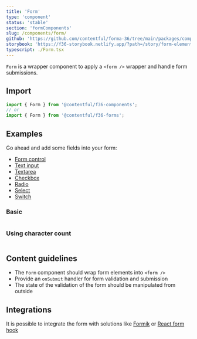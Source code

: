 ```yaml
---
title: 'Form'
type: 'component'
status: 'stable'
section: 'formComponents'
slug: /components/form/
github: 'https://github.com/contentful/forma-36/tree/main/packages/components/forms/src/Form'
storybook: 'https://f36-storybook.netlify.app/?path=/story/form-elements-form--basic'
typescript: ./Form.tsx
---
```


`Form` is a wrapper component to apply a `<form />` wrapper and handle form submissions.

## Import

```js static=true
import { Form } from '@contentful/f36-components';
// or
import { Form } from '@contentful/f36-forms';
```

## Examples

Go ahead and add some fields into your form:

- [Form control](../components/form-control)
- [Text input](../components/text-input)
- [Textarea](../components/textarea)
- [Checkbox](../components/checkbox)
- [Radio](../components/radio)
- [Select](../components/select)
- [Switch](../components/switch)

### Basic

```jsx file=../../examples/FormExample.tsx

```

### Using character count

```jsx file=../../examples/FormCharacterCountExample.tsx

```

## Content guidelines

- The `Form` component should wrap form elements into `<form />`
- Provide an `onSubmit` handler for form validation and submission
- The state of the validation of the form should be manipulated from outside

## Integrations

It is possible to integrate the form with solutions like [Formik](../integrations/formik) or [React form hook](../integrations/react-hook-form)

